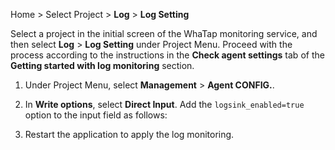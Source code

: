 Home > Select Project > **Log** > **Log Setting**

Select a project in the initial screen of the WhaTap monitoring service, and then select **Log** > **Log Setting** under Project Menu. Proceed with the process according to the instructions in the **Check agent settings** tab of the **Getting started with log monitoring** section.

1. Under Project Menu, select **Management** > **Agent CONFIG.**.

2. In **Write options**, select **Direct Input**. Add the `logsink_enabled=true` option to the input field as follows: 

3. Restart the application to apply the log monitoring. 
